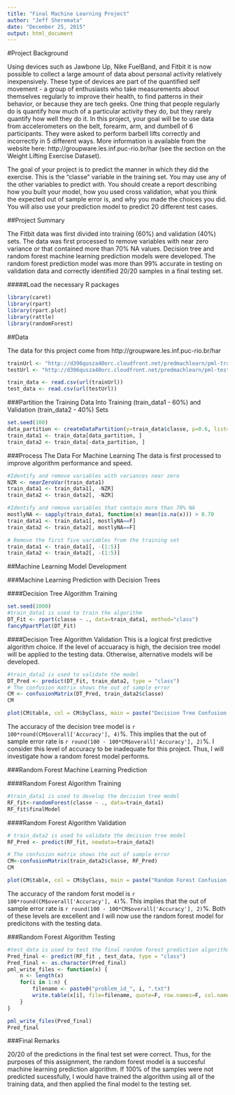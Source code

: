 ```yaml
---
title: "Final Machine Learning Project"
author: "Jeff Sheremata"
date: "December 25, 2015"
output: html_document
---
```


#Project Background

Using devices such as Jawbone Up, Nike FuelBand, and Fitbit it is now possible to collect a large amount of data about personal activity relatively inexpensively. These type of devices are part of the quantified self movement - a group of enthusiasts who take measurements about themselves regularly to improve their health, to find patterns in their behavior, or because they are tech geeks. One thing that people regularly do is quantify how much of a particular activity they do, but they rarely quantify how well they do it. In this project, your goal will be to use data from accelerometers on the belt, forearm, arm, and dumbell of 6 participants. They were asked to perform barbell lifts correctly and incorrectly in 5 different ways. More information is available from the website here: http://groupware.les.inf.puc-rio.br/har (see the section on the Weight Lifting Exercise Dataset).

The goal of your project is to predict the manner in which they did the exercise. This is the “classe” variable in the training set. You may use any of the other variables to predict with. You should create a report describing how you built your model, how you used cross validation, what you think the expected out of sample error is, and why you made the choices you did. You will also use your prediction model to predict 20 different test cases.

##Project Summary

The Fitbit data was first divided into training (60%) and validation (40%) sets.  The data was first processed to remove variables with near zero variance or that contained more than 70% NA values.  Decision tree and random forest machine learning prediction models were developed.  The random forest prediction model was more than 99% accurate in testing on validation data and correctly identified 20/20 samples in a final testing set.

#####Load the necessary R packages
```r
library(caret)
library(rpart)
library(rpart.plot)
library(rattle)
library(randomForest)
```


##Data

The data for this project come from  http://groupware.les.inf.puc-rio.br/har

```r
trainUrl <- "http://d396qusza40orc.cloudfront.net/predmachlearn/pml-training.csv"
testUrl <- "http://d396qusza40orc.cloudfront.net/predmachlearn/pml-testing.csv"

train_data <- read.csv(url(trainUrl))
test_data <- read.csv(url(testUrl))
```

###Partition the Training Data Into Training (train_data1 - 60%) and Validation (train_data2 - 40%) Sets

```r
set.seed(100)
data_partition <- createDataPartition(y=train_data$classe, p=0.6, list=F)
train_data1 <- train_data[data_partition, ]
train_data2 <- train_data[-data_partition, ]
```

###Process The Data For Machine Learning
The data is first processed to improve algorithm performance and speed.
```r
#Identify and remove variables with variances near zero
NZR <- nearZeroVar(train_data1)
train_data1 <- train_data1[, -NZR]
train_data2 <- train_data2[, -NZR]

#Identify and remove variables that contain more than 70% NA
mostlyNA <- sapply(train_data1, function(x) mean(is.na(x))) > 0.70
train_data1 <- train_data1[, mostlyNA==F]
train_data2 <- train_data2[, mostlyNA==F]

# Remove the first five variables from the training set
train_data1 <- train_data1[, -(1:5)]
train_data2 <- train_data2[, -(1:5)]
```

##Machine Learning Model Development

###Machine Learning Prediction with Decision Trees

####Decision Tree Algorithm Training

```r
set.seed(1000)
#train_data1 is used to train the algorithm
DT_Fit <- rpart(classe ~ ., data=train_data1, method="class")
fancyRpartPlot(DT_Fit)
```

####Decision Tree Algorithm Validation
This is a logical first predictive algorithm choice.  If the level of accuaracy is high, the decision tree model will be applied to the testing data.  Otherwise, alternative models will be developed.  
```r
#train_data2 is used to validate the model
DT_Pred <- predict(DT_Fit, train_data2, type = "class")
# The confusion matrix shows the out of sample error
CM <- confusionMatrix(DT_Pred, train_data2$classe)
CM
```

```r
plot(CM$table, col = CM$byClass, main = paste("Decision Tree Confusion Matrix- Accuracy =", round(CM$overall['Accuracy'], 4)))
```
The accuracy of the decision tree model is `r 100*round(CM$overall['Accuracy'], 4)`%.  This implies that the out of sample error rate is `r round(100 - 100*CM$overall['Accuracy'], 2)`%.  I consider this level of accuracy to be inadequate for this project.  Thus, I will investigate how a random forest model performs.

###Random Forest Machine Learning Prediction

####Random Forest Algorithm Training

```r
#train_data1 is used to develop the decision tree model
RF_fit<-randomForest(classe ~ ., data=train_data1)
RF_fit$finalModel
```

####Random Forest Algorithm Validation

```r
# train_data2 is used to validate the decision tree model
RF_Pred <- predict(RF_fit, newdata=train_data2)

# The confusion matrix shows the out of sample error
CM<-confusionMatrix(train_data2$classe, RF_Pred)
CM
```

```r
plot(CM$table, col = CM$byClass, main = paste("Random Forest Confusion Matrix - Accuracy =", round(CM$overall['Accuracy'], 4)))
```

The accuracy of the random forst model is `r 100*round(CM$overall['Accuracy'], 4)`%.  This implies that the out of sample error rate is `r round(100 - 100*CM$overall['Accuracy'], 2)`%.  Both of these levels are excellent and I will now use the random forest model for predicitons with the testing data.  

###Random Forest Algorithm Testing

```r
#test_data is used to test the final random forest prediction algorithm
Pred_final <- predict(RF_fit , test_data, type = "class")
Pred_final <- as.character(Pred_final)
pml_write_files <- function(x) {
    n <- length(x)
    for(i in 1:n) {
        filename <- paste0("problem_id_", i, ".txt")
        write.table(x[i], file=filename, quote=F, row.names=F, col.names=F)
    }
}

pml_write_files(Pred_final)
Pred_final
```

###Final Remarks

20/20 of the predictions in the final test set were correct.  Thus, for the purposes of this assignment, the random forest model is a succesful machine learning prediction algorithm.  If 100% of the samples were not predicted sucessfully, I would have trained the algorithm using all of the training data, and then applied the final model to the testing set.

